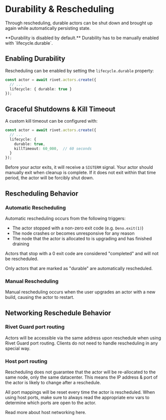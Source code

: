 
# Durability & Rescheduling

Through rescheduling, durable actors can be shut down and brought up again while
automatically persisting state.

<Info>
	**Durability is disabled by default.** Durability has to be manually enabled with `lifecycle.durable`.
</Info>

## Enabling Durability

Rescheduling can be enabled by setting the `lifecycle.durable` property:

```typescript
const actor = await rivet.actors.create({
  // ...
  lifecycle: { durable: true }
});
```

## Graceful Shutdowns & Kill Timeout

A custom kill timeout can be configured with:

```typescript
const actor = await rivet.actors.create({
  // ...
  lifecycle: {
    durable: true,
    killTimeout: 60_000,  // 60 seconds
  }
});
```

Before your actor exits, it will receive a `SIGTERM` signal. Your actor should manually exit when cleanup is complete. If it does not exit within that time period, the actor will be forcibly shut down.

## Rescheduling Behavior

### Automatic Rescheduling

Automatic rescheduling occurs from the following triggers:

- The actor stopped with a non-zero exit code (e.g. `Deno.exit(1)`)
- The node crashes or becomes unresponsive for any reason
- The node that the actor is allocated to is upgrading and has finished draining

Actors that stop with a 0 exit code are considered "completed" and will not be rescheduled.

Only actors that are marked as "durable" are automatically rescheduled.

### Manual Rescheduling

Manual rescheduling occurs when the user upgrades an actor with a new build, causing the actor to restart.

## Networking Reschedule Behavior

### Rivet Guard port routing

Actors will be accessible via the same address upon reschedule when using Rivet
Guard port routing. Clients do not need to handle rescheduling in any special
way.

### Host port routing

Rescheduling does not guarantee that the actor will be re-allocated to the same
node, only the same datacenter. This means the IP address & port of the actor
is likely to change after a reschedule.

All port mappings will be reset every time the actor is rescheduled. When using host ports, make sure to
always read the appropriate env vars to determine which ports are open to the actor.

Read more about host networking <Link href='/docs/networking'>here</Link>.
